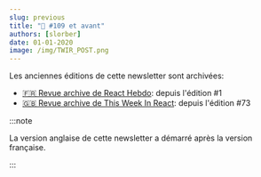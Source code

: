 ```yaml
---
slug: previous
title: "📨 #109 et avant"
authors: [slorber]
date: 01-01-2020
image: /img/TWIR_POST.png
---
```


Les anciennes éditions de cette newsletter sont archivées:

- [🇫🇷 Revue archive de React Hebdo](https://thisweekinreact.com/fr/archive): depuis l'édition #1
- [🇬🇧 Revue archive de This Week In React](https://thisweekinreact.com/archive): depuis l'édition #73

:::note

La version anglaise de cette newsletter a démarré après la version française.

:::
